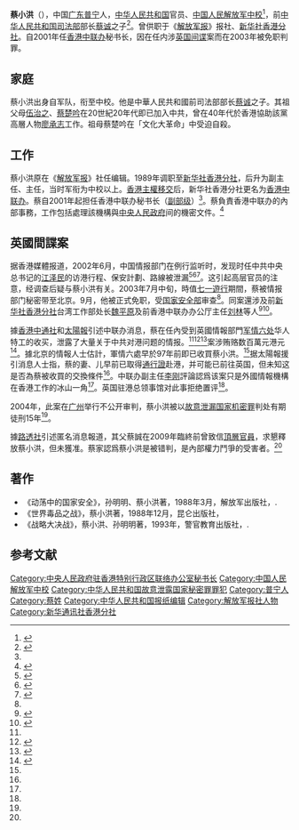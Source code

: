 '''蔡小洪'''（{{bd|20世纪|?|||catIdx=C}}），中国[[广东|广东]][[普宁|普宁]]人，[[中华人民共和国|中华人民共和国]]官员、[[解放军|中国人民解放军]][[中校|中校]]<ref name=":0">{{Cite web|title=中央駐港聯絡辦公室前秘書長蔡小洪涉嫌泄露國家機密被審查|url=https://www.rfa.org/cantonese/news/123558-20031218.html|access-date=2022-05-03|work=Radio Free Asia|language=zh-hk}}</ref>，前[[中华人民共和国司法部|中华人民共和国司法部]]部长[[蔡诚|蔡诚]]之子<ref name=":1">{{Cite news|title=Dying China ex-minister appealed for jailed son's release|url=https://www.reuters.com/article/idINIndia-42464720090915|newspaper=Reuters|date=2009-09-15|accessdate=2022-05-03|language=en}}</ref>。曾供职于《[[解放军报|解放军报]]》报社、[[新华社香港分社|新华社香港分社]]。自2001年任[[香港中联办|香港中联办]]秘书长，因在任内涉[[英国|英国]][[间谍|间谍]]案而在2003年被免职判罪。

== 家庭 ==
蔡小洪出身自军队，衔至中校。他是中華人民共和國前司法部部长[[蔡诚|蔡诚]]之子。其祖父母[[伍治之|伍治之]]、[[蔡楚吟|蔡楚吟]]在20世紀20年代即已加入中共，曾在40年代於香港協助該黨高層人物[[廖承志|廖承志]]工作。祖母蔡楚吟在「文化大革命」中受迫自殺。

== 工作 ==
蔡小洪原在《[[解放军报|解放军报]]》社任编辑。1989年调职至[[新华社香港分社|新华社香港分社]]，后升为副主任、主任，当时军衔为中校以上。[[香港回归|香港主權移交]]后，新华社香港分社更名为[[香港中联办|香港中联办]]。蔡自2001年起担任香港中联办秘书长（[[副部级|副部级]]）<ref name=":2" />。蔡負責香港中联办的內部事務，工作包括處理該機構與[[中央人民政府|中央人民政府]]间的機密文件。<ref>{{Cite web|title=Former liaison office man held for 'spying'|url=https://www.scmp.com/article/438579/former-liaison-office-man-held-spying|access-date=2022-05-03|date=2003-12-18|work=[[南華早報|南華早報]]|language=en}}</ref>

== 英國間諜案 ==
据香港媒體报道，2002年6月，中国情报部门在例行监听时，发现时任中共中央总书记的[[江泽民|江泽民]]的访港行程、保安計劃、路線被泄漏<ref name=":4">{{Cite web|title='British spy' faces the death penalty|url=https://www.smh.com.au/world/british-spy-faces-the-death-penalty-20040118-gdi6j6.html|access-date=2022-05-03|date=2004-01-18|work=[[雪梨晨鋒報|雪梨晨鋒報]]|language=en}}</ref><ref name=":5">{{Cite web|title=“香港是国际间谍活动的中心”|url=https://www.dw.com/zh/%E9%A6%99%E6%B8%AF%E6%98%AF%E5%9B%BD%E9%99%85%E9%97%B4%E8%B0%8D%E6%B4%BB%E5%8A%A8%E7%9A%84%E4%B8%AD%E5%BF%83/a-1065805|access-date=2022-05-03|date=2003-12-21|last=|first=|work=德國之聲|language=zh-CN}}</ref><ref>{{Cite web|title=影响远超刘连昆：中联办大内总管遭策反|url=https://www.dwnews.com/%E4%B8%AD%E5%9B%BD/60087129/%E5%BD%B1%E5%93%8D%E8%BF%9C%E8%B6%85%E5%88%98%E8%BF%9E%E6%98%86%E4%B8%AD%E8%81%94%E5%8A%9E%E5%A4%A7%E5%86%85%E6%80%BB%E7%AE%A1%E9%81%AD%E7%AD%96%E5%8F%8D|access-date=2022-05-03|date=2018-09-26|work=多维新闻|archive-url=http://web.archive.org/web/20220503035210/https://webcache.googleusercontent.com/search?q=cache%3ASpnYuOiwUwgJ%3Ahttps%3A%2F%2Fwww.dwnews.com%2F%25E4%25B8%25AD%25E5%259B%25BD%2F60087129%2F%25E5%25BD%25B1%25E5%2593%258D%25E8%25BF%259C%25E8%25B6%2585%25E5%2588%2598%25E8%25BF%259E%25E6%2598%2586%25E4%25B8%25AD%25E8%2581%2594%25E5%258A%259E%25E5%25A4%25A7%25E5%2586%2585%25E6%2580%25BB%25E7%25AE%25A1%25E9%2581%25AD%25E7%25AD%2596%25E5%258F%258D|archive-date=2022-04-25|dead-url=yes}}</ref>。这引起高层官员的注意，经调查后疑与蔡小洪有关。2003年7月中旬，時值[[2003年香港七一遊行|七一遊行]]期間，蔡被情报部门秘密带至北京。9月，他被正式免职，受[[中华人民共和国国家安全部|国家安全部]]审查<ref name=":0" />。同案還涉及前[[新华社香港分社|新华社香港分社]]台湾工作部处长[[魏平原|魏平原]]及前香港中联办办公厅主任[[刘林_(中联办)|刘林]]等人<ref name=":2">{{Cite web|title=原中联办秘书长蔡小洪因间谍案被秘密判15年|url=https://www.dw.com/zh/%E5%8E%9F%E4%B8%AD%E8%81%94%E5%8A%9E%E7%A7%98%E4%B9%A6%E9%95%BF%E8%94%A1%E5%B0%8F%E6%B4%AA%E5%9B%A0%E9%97%B4%E8%B0%8D%E6%A1%88%E8%A2%AB%E7%A7%98%E5%AF%86%E5%88%A415%E5%B9%B4/a-1388077|access-date=2022-05-03|date=2004-11-08|last=|first=|work=[[德国之声|德国之声]]|language=zh-CN}}</ref><ref>{{Cite web|title=許家屯年代 港警司收買 新華社三官做英諜|url=http://the-sun.on.cc/channels/news/20031224/20031224021256_0001.html|access-date=2022-05-03|date=2003-12-24|work=[[香港太陽報|香港太陽報]]}}</ref>。

據[[香港中通社|香港中通社]]和[[太陽報_(香港)|太陽報]]引述中联办消息，蔡在任內受到英國情報部門[[军情六处|军情六处]]华人特工的收买，泄露了大量关于中共对港问题的情报。<ref name=":0" /><ref name=":3">{{Cite web|title=蔡小洪賣國 妻兒早赴英 英國在港策動諜戰|url=http://the-sun.on.cc/channels/news/20031218/|access-date=2022-05-03|date=2003-12-18|work=[[太陽報|太陽報]]}}</ref><ref>{{Cite web|title=中国军方首次公开证实 多名官员涉间谍案落马|url=https://chinadigitaltimes.net/chinese/176144.html|access-date=2022-05-03|date=2011-08-31|last=|first=|work=中国数字时代|publisher=共识网|language=zh-CN}}</ref>案涉贿赂数百萬元港元<ref>{{Cite web|title=中聯辦秘書長收西方巨款賣國|url=http://the-sun.on.cc/channels/news/20031217/s_news.html|access-date=2022-05-03|work=[[香港太陽報|香港太陽報]]}}</ref>。據北京的情報人士估計，軍情六處早於97年前即已收買蔡小洪。<ref name=":1" />据太陽報援引消息人士指，蔡的妻、儿早前已取得[[單程證|通行證]]赴港，并可能已前往英国，但未知这是否為蔡被收買的交換條件<ref name=":3" />。中联办副主任[[李刚_(政治人物)|李刚]]評論認爲该案只是外國情報機構在香港工作的冰山一角<ref name=":5" />。英国驻港总领事馆对此事拒绝置评<ref name=":4" />。

2004年，此案在[[广州|广州]]举行不公开审判，蔡小洪被以[[故意泄漏国家机密罪|故意泄漏国家机密罪]]判处有期徒刑15年<ref name=":2" />。

據[[路透社|路透社]]引述匿名消息報道，其父蔡誠在2009年臨終前曾致信[[党和国家领导人|頂層官員]]，求懇釋放蔡小洪，但未獲准。蔡家認爲蔡小洪是被错判，是內部權力鬥爭的受害者。<ref name=":1" />

== 著作 ==

* 《动荡中的国家安全》，孙明明、蔡小洪著，1988年3月，解放军出版社，{{Isbn|7-5065-0358-1}}.
* 《世界毒品之战》，蔡小洪著，1988年12月，昆仑出版社，{{Isbn|7-80040-093-X}}
* 《战略大决战》，蔡小洪、孙明明著，1993年，警官教育出版社，{{Isbn|7-81027-349-3}}.

== 参考文献 ==
{{Reflist}}

[[Category:中央人民政府驻香港特别行政区联络办公室秘书长|Category:中央人民政府驻香港特别行政区联络办公室秘书长]]
[[Category:中国人民解放军中校|Category:中国人民解放军中校]]
[[Category:中华人民共和国故意泄露国家秘密罪罪犯|Category:中华人民共和国故意泄露国家秘密罪罪犯]]
[[Category:普宁人|Category:普宁人]]
[[Category:蔡姓|Category:蔡姓]]
[[Category:中华人民共和国报纸编辑|Category:中华人民共和国报纸编辑]]
[[Category:解放军报社人物|Category:解放军报社人物]]
[[Category:新华通讯社香港分社|Category:新华通讯社香港分社]]